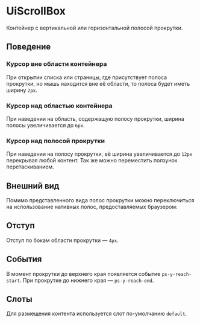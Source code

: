 
# UiScrollBox

Контейнер с вертикальной или горизонтальной полосой прокрутки.


## Поведение

### Курсор вне области контейнера

При открытии списка или страницы, где присутствует полоса прокрутки, но мышь находится вне её области,
то полоса будет иметь ширину `2px`.

<ToReact is={UiScrollBox} />


### Курсор над областью контейнера

При наведении на область, содержащую полосу прокрутки, ширина полосы увеличивается до `6px`.

<ToReact is={UiScrollBox} showOnHover />


### Курсор над полосой прокрутки

При наведении на полосу прокрутки, её ширина увеличивается до `12px` перекрывая любой контент.
Так же можно переместить ползунок перетаскиванием.

<ToReact is={UiScrollBox} />


## Внешний вид

Помимо представленного вида полос прокрутки можно переключиться на использование нативных полос,
предоставляемых браузером:

<ToReact is={UiScrollBox} native />


## Отступ
Отступ по бокам области прокрутки — `4px`.


## События

В момент прокрутки до верхнего края появляется событие `ps-y-reach-start`. При прокрутке до нижнего края — `ps-y-reach-end`.


## Слоты

Для размещения контента используется слот по-умолчанию `default`.
